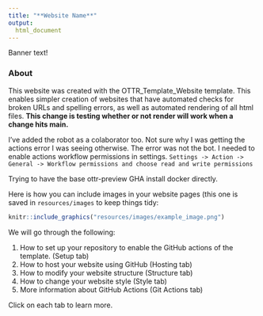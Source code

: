 ```yaml
---
title: "**Website Name**"
output:
  html_document
---
```


<div class = "banner_color">
Banner text!  
</div>

### **About**

This website was created with the OTTR_Template_Website template. This enables simpler creation of websites that have automated checks for broken URLs and spelling errors, as well as automated rendering of all html files. **This change is testing whether or not render will work when a change hits main.** 

I've added the robot as a colaborator too. Not sure why I was getting the actions error I was seeing otherwise. The error was not the bot. I needed to enable actions workflow permissions in settings. `Settings -> Action -> General -> Workflow permissions and choose read and write permissions`

Trying to have the base ottr-preview GHA install docker directly.

Here is how you can include images in your website pages (this one is saved in `resources/images` to keep things tidy:

```r
knitr::include_graphics("resources/images/example_image.png")
```

 
 
We will go through the following:

1. How to set up your repository to enable the GitHub actions of the template. (Setup tab)
2. How to host your website using GitHub (Hosting tab)
3. How to modify your website structure (Structure tab)
4. How to change your website style (Style tab)
5. More information about GitHub Actions (Git Actions tab)

Click on each tab to learn more.



